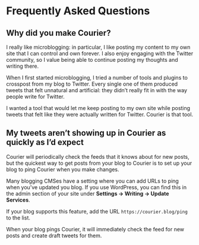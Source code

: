
<Head title="Frequently Asked Questions" />

# Frequently Asked Questions

## Why did you make Courier?

I really like microblogging: in particular, I like posting my content to my own site that I can control and own forever.
I also enjoy engaging with the Twitter community, so I value being able to continue posting my thoughts and writing there.

When I first started microblogging, I tried a number of tools and plugins to crosspost from my blog to Twitter.
Every single one of them produced tweets that felt unnatural and artificial: they didn’t really fit in with the way people write for Twitter.

I wanted a tool that would let me keep posting to my own site while posting tweets that felt like they were actually written for Twitter.
Courier is that tool.

## My tweets aren’t showing up in Courier as quickly as I’d expect

Courier will periodically check the feeds that it knows about for new posts, but the quickest way to get posts from your blog to Courier is to set up your blog to ping Courier when you make changes.

Many blogging CMSes have a setting where you can add URLs to ping when you’ve updated you blog.
If you use WordPress, you can find this in the admin section of your site under **Settings → Writing → Update Services**.

If your blog supports this feature, add the URL `https://courier.blog/ping` to the list.

When your blog pings Courier, it will immediately check the feed for new posts and create draft tweets for them.
